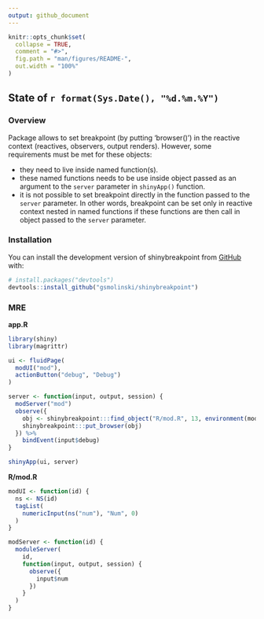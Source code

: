 ```yaml
---
output: github_document
---
```


<!-- README.md is generated from README.Rmd. Please edit that file -->

```r
knitr::opts_chunk$set(
  collapse = TRUE,
  comment = "#>",
  fig.path = "man/figures/README-",
  out.width = "100%"
)
```

## State of `r format(Sys.Date(), "%d.%m.%Y")`

<!-- badges: start -->
<!-- badges: end -->

### Overview

Package allows to set breakpoint (by putting 'browser()') in the reactive context (reactives, observers, output renders). However, some requirements must be met for these objects:

* they need to live inside named function(s).
* these named functions needs to be use inside object passed as an argument to the `server` parameter in `shinyApp()` function.
* it is not possible to set breakpoint directly in the function passed to the `server` parameter. In other words, breakpoint can be set only in reactive context nested in named functions if these functions are then call in object passed to the `server` parameter.

### Installation

You can install the development version of shinybreakpoint from [GitHub](https://github.com/) with:

``` r
# install.packages("devtools")
devtools::install_github("gsmolinski/shinybreakpoint")
```

### MRE

**app.R**

``` r
library(shiny)
library(magrittr)

ui <- fluidPage(
  modUI("mod"),
  actionButton("debug", "Debug")  
)

server <- function(input, output, session) {
  modServer("mod")
  observe({
    obj <- shinybreakpoint:::find_object("R/mod.R", 13, environment(modServer))
    shinybreakpoint:::put_browser(obj)
  }) %>% 
    bindEvent(input$debug)
}

shinyApp(ui, server)
```

**R/mod.R**

``` r
modUI <- function(id) {
  ns <- NS(id)
  tagList(
    numericInput(ns("num"), "Num", 0)
  )
}

modServer <- function(id) {
  moduleServer(
    id,
    function(input, output, session) {
      observe({
        input$num
      })
    }
  )
}
```
